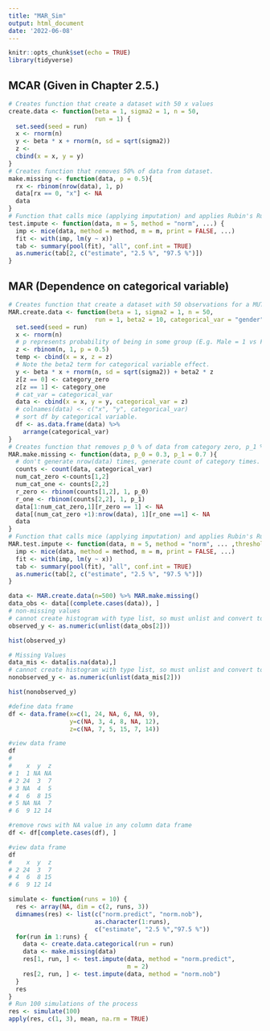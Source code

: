 ```yaml
---
title: "MAR_Sim"
output: html_document
date: '2022-06-08'
---
```


```r
knitr::opts_chunk$set(echo = TRUE)
library(tidyverse)
```
## MCAR (Given in Chapter 2.5.)
```r
# Creates function that create a dataset with 50 x values 
create.data <- function(beta = 1, sigma2 = 1, n = 50,
                        run = 1) {
  set.seed(seed = run)
  x <- rnorm(n)
  y <- beta * x + rnorm(n, sd = sqrt(sigma2))
  z <- 
  cbind(x = x, y = y)
}
# Creates function that removes 50% of data from dataset.
make.missing <- function(data, p = 0.5){
  rx <- rbinom(nrow(data), 1, p)
  data[rx == 0, "x"] <- NA
  data
}
# Function that calls mice (applying imputation) and applies Rubin's Rules, and creates 95% confidence intervals for parameter
test.impute <- function(data, m = 5, method = "norm", ...) {
  imp <- mice(data, method = method, m = m, print = FALSE, ...)
  fit <- with(imp, lm(y ~ x))
  tab <- summary(pool(fit), "all", conf.int = TRUE)
  as.numeric(tab[2, c("estimate", "2.5 %", "97.5 %")])
}
```


## MAR (Dependence on categorical variable)
```r
# Creates function that create a dataset with 50 observations for a MUTLIPLE linear regression model with a categorical variable.  
MAR.create.data <- function(beta = 1, sigma2 = 1, n = 50,
                        run = 1, beta2 = 10, categorical_var = "gender" , category_one = "M", category_zero = "F") {
  set.seed(seed = run)
  x <- rnorm(n)
  # p represents probability of being in some group (E.g. Male = 1 vs Female = 0)
  z <- rbinom(n, 1, p = 0.5)
  temp <- cbind(x = x, z = z)
  # Note the beta2 term for categorical variable effect.
  y <- beta * x + rnorm(n, sd = sqrt(sigma2)) + beta2 * z
  z[z == 0] <- category_zero
  z[z == 1] <- category_one
  # cat_var = categorical_var
  data <- cbind(x = x, y = y, categorical_var = z)
  # colnames(data) <- c("x", "y", categorical_var)
  # sort df by categorical variable.
  df <- as.data.frame(data) %>% 
    arrange(categorical_var)
}
# Creates function that removes p_0 % of data from category zero, p_1 % of data from category_one. Note this is effectively MCAR within each group (definition of MAR).
MAR.make.missing <- function(data, p_0 = 0.3, p_1 = 0.7 ){
  # don't generate nrow(data) times, generate count of category times.
  counts <- count(data, categorical_var)
  num_cat_zero <-counts[1,2]
  num_cat_one <- counts[2,2]
  r_zero <- rbinom(counts[1,2], 1, p_0)
  r_one <- rbinom(counts[2,2], 1, p_1)
  data[1:num_cat_zero,1][r_zero == 1] <- NA
  data[(num_cat_zero +1):nrow(data), 1][r_one ==1] <- NA
  data
}
# Function that calls mice (applying imputation) and applies Rubin's Rules, and creates 95% confidence intervals for parameter
MAR.test.impute <- function(data, m = 5, method = "norm", ... ,threshold =  1.0) {
  imp <- mice(data, method = method, m = m, print = FALSE, ...)
  fit <- with(imp, lm(y ~ x))
  tab <- summary(pool(fit), "all", conf.int = TRUE)
  as.numeric(tab[2, c("estimate", "2.5 %", "97.5 %")])
}
```

```r
data <- MAR.create.data(n=500) %>% MAR.make.missing()
data_obs <- data[(complete.cases(data)), ]
# non-missing values
# cannot create histogram with type list, so must unlist and convert to numeric.
observed_y <- as.numeric(unlist(data_obs[2]))

hist(observed_y)
```

```r
# Missing Values
data_mis <- data[is.na(data),]
# cannot create histogram with type list, so must unlist and convert to numeric.
nonobserved_y <- as.numeric(unlist(data_mis[2]))

hist(nonobserved_y)

```


```r
#define data frame
df <- data.frame(x=c(1, 24, NA, 6, NA, 9),
                 y=c(NA, 3, 4, 8, NA, 12),
                 z=c(NA, 7, 5, 15, 7, 14))

#view data frame
df
# 
#    x  y  z
# 1  1 NA NA
# 2 24  3  7
# 3 NA  4  5
# 4  6  8 15
# 5 NA NA  7
# 6  9 12 14

#remove rows with NA value in any column data frame
df <- df[complete.cases(df), ]

#view data frame 
df
#    x  y  z
# 2 24  3  7
# 4  6  8 15
# 6  9 12 14
```

```r
simulate <- function(runs = 10) {
  res <- array(NA, dim = c(2, runs, 3))
  dimnames(res) <- list(c("norm.predict", "norm.nob"),
                        as.character(1:runs),
                        c("estimate", "2.5 %","97.5 %"))
  for(run in 1:runs) {
    data <- create.data.categorical(run = run)
    data <- make.missing(data)
    res[1, run, ] <- test.impute(data, method = "norm.predict",
                                 m = 2)
    res[2, run, ] <- test.impute(data, method = "norm.nob")
  }
  res
}
# Run 100 simulations of the process
res <- simulate(100)
apply(res, c(1, 3), mean, na.rm = TRUE)
```


